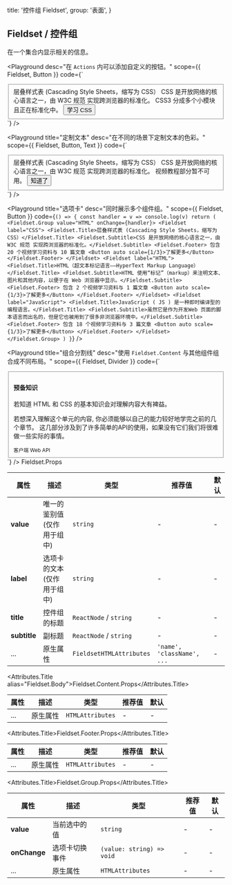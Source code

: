 
  title: '控件组 Fieldset',
  group: '表面',
}

## Fieldset / 控件组

在一个集合内显示相关的信息。

<Playground
  desc="在 `Actions` 内可以添加自定义的按钮。"
  scope={{ Fieldset, Button }}
  code={`
<Fieldset>
  <Fieldset.Title>层叠样式表 (Cascading Style Sheets，缩写为 CSS）</Fieldset.Title>
  <Fieldset.Subtitle>CSS 是开放网络的核心语言之一，由 W3C 规范 实现跨浏览器的标准化。</Fieldset.Subtitle>
  <Fieldset.Footer>
    CSS3 分成多个小模块且正在标准化中。
    <Button auto scale={1/3}>学习 CSS</Button>
  </Fieldset.Footer>
</Fieldset>
`}
/>

<Playground
  title="定制文本"
  desc="在不同的场景下定制文本的色彩。"
  scope={{ Fieldset, Button, Text }}
  code={`
<Fieldset>
  <Fieldset.Title>层叠样式表 (Cascading Style Sheets，缩写为 CSS）</Fieldset.Title>
  <Fieldset.Subtitle>CSS 是开放网络的核心语言之一，由 W3C 规范 实现跨浏览器的标准化。</Fieldset.Subtitle>
  <Fieldset.Footer>
    <Text type="error">视频教程部分暂不可用。</Text>
    <Button auto scale={1/3} type="error">知道了</Button>
  </Fieldset.Footer>
</Fieldset>
`}
/>

<Playground
  title="选项卡"
  desc="同时展示多个组件组。"
  scope={{ Fieldset, Button }}
  code={`
() => {
  const handler = v => console.log(v)
  return (
    <Fieldset.Group value="HTML" onChange={handler}>
    <Fieldset label="CSS">
      <Fieldset.Title>层叠样式表 (Cascading Style Sheets，缩写为 CSS）</Fieldset.Title>
      <Fieldset.Subtitle>CSS 是开放网络的核心语言之一，由 W3C 规范 实现跨浏览器的标准化。</Fieldset.Subtitle>
      <Fieldset.Footer>
        包含 20 个视频学习资料与 10 篇文章
        <Button auto scale={1/3}>了解更多</Button>
      </Fieldset.Footer>
    </Fieldset>
    <Fieldset label="HTML">
      <Fieldset.Title>HTML（超文本标记语言——HyperText Markup Language）</Fieldset.Title>
      <Fieldset.Subtitle>HTML 使用“标记”（markup）来注明文本、图片和其他内容，以便于在 Web 浏览器中显示。</Fieldset.Subtitle>
      <Fieldset.Footer>
        包含 2 个视频学习资料与 1 篇文章
        <Button auto scale={1/3}>了解更多</Button>
      </Fieldset.Footer>
    </Fieldset>
    <Fieldset label="JavaScript">
      <Fieldset.Title>JavaScript ( JS ) 是一种即时编译型的编程语言。</Fieldset.Title>
      <Fieldset.Subtitle>虽然它是作为开发Web 页面的脚本语言而出名的，但是它也被用到了很多非浏览器环境中。</Fieldset.Subtitle>
      <Fieldset.Footer>
        包含 18 个视频学习资料与 3 篇文章
        <Button auto scale={1/3}>了解更多</Button>
      </Fieldset.Footer>
    </Fieldset>
    </Fieldset.Group>
  )
}
`}
/>

<Playground
  title="组合分割线"
  desc="使用 `Fieldset.Content` 与其他组件组合成不同布局。"
  scope={{ Fieldset, Divider }}
  code={`
<Fieldset>
  <Fieldset.Content style={{ paddingTop: '10pt', paddingBottom: '10pt' }}>
    <h4>预备知识</h4>
  </Fieldset.Content>
  <Divider my={0} />
  <Fieldset.Content>
    <Fieldset.Title>若知道 HTML 和 CSS 的基本知识会对理解内容大有裨益。</Fieldset.Title>
    <p>若想深入理解这个单元的内容, 你必须能够以自己的能力较好地学完之前的几个章节。
    这几部分涉及到了许多简单的API的使用，如果没有它们我们将很难做一些实际的事情。</p>
  </Fieldset.Content>
  <Fieldset.Footer>
    <small>客户端 Web API</small>
  </Fieldset.Footer>
</Fieldset>
`}
/>

<Attributes edit="/pages/zh-cn/components/fieldset.mdx">
<Attributes.Title>Fieldset.Props</Attributes.Title>

| 属性         | 描述                        | 类型                     | 推荐值                     | 默认 |
| ------------ | --------------------------- | ------------------------ | -------------------------- | ---- |
| **value**    | 唯一的鉴别值 (仅作用于组中) | `string`                 | -                          | -    |
| **label**    | 选项卡的文本 (仅作用于组中) | `string`                 | -                          | -    |
| **title**    | 控件组的标题                | `ReactNode` / `string`   | -                          | -    |
| **subtitle** | 副标题                      | `ReactNode` / `string`   | -                          | -    |
| ...          | 原生属性                    | `FieldsetHTMLAttributes` | `'name', 'className', ...` | -    |

<Attributes.Title alias="Fieldset.Body">Fieldset.Content.Props</Attributes.Title>

| 属性 | 描述     | 类型             | 推荐值 | 默认 |
| ---- | -------- | ---------------- | ------ | ---- |
| ...  | 原生属性 | `HTMLAttributes` | -      | -    |

<Attributes.Title>Fieldset.Footer.Props</Attributes.Title>

| 属性 | 描述     | 类型             | 推荐值 | 默认 |
| ---- | -------- | ---------------- | ------ | ---- |
| ...  | 原生属性 | `HTMLAttributes` | -      | -    |

<Attributes.Title>Fieldset.Group.Props</Attributes.Title>

| 属性         | 描述           | 类型                      | 推荐值 | 默认 |
| ------------ | -------------- | ------------------------- | ------ | ---- |
| **value**    | 当前选中的值   | `string`                  | -      | -    |
| **onChange** | 选项卡切换事件 | `(value: string) => void` | -      | -    |
| ...          | 原生属性       | `HTMLAttributes`          | -      | -    |

</Attributes>

